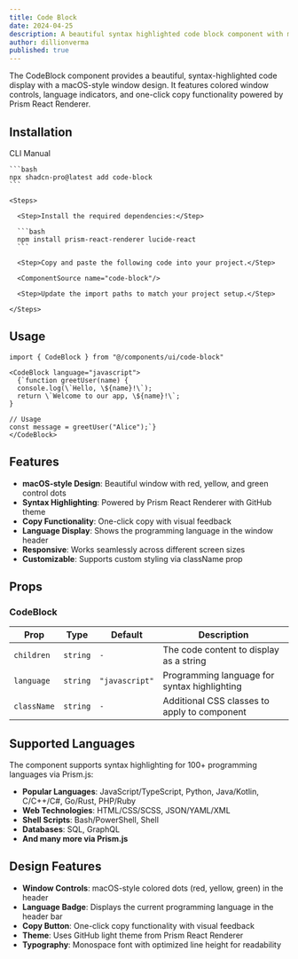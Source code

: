 ```yaml
---
title: Code Block
date: 2024-04-25
description: A beautiful syntax highlighted code block component with macOS-style window design and copy functionality
author: dillionverma
published: true
---
```


<ComponentPreview name="code-block-demo" />

The CodeBlock component provides a beautiful, syntax-highlighted code display with a macOS-style window design. It features colored window controls, language indicators, and one-click copy functionality powered by Prism React Renderer.

## Installation

<Tabs defaultValue="cli">

  <TabsList>
    <TabsTrigger value="cli">CLI</TabsTrigger>
    <TabsTrigger value="manual">Manual</TabsTrigger>
  </TabsList>
  <TabsContent value="cli">

    ```bash
    npx shadcn-pro@latest add code-block
    ```

  </TabsContent>

  <TabsContent value="manual">

    <Steps>

      <Step>Install the required dependencies:</Step>

      ```bash
      npm install prism-react-renderer lucide-react
      ```

      <Step>Copy and paste the following code into your project.</Step>

      <ComponentSource name="code-block"/>

      <Step>Update the import paths to match your project setup.</Step>

    </Steps>

  </TabsContent>

</Tabs>

## Usage

```tsx showLineNumbers
import { CodeBlock } from "@/components/ui/code-block"
```

```tsx showLineNumbers
<CodeBlock language="javascript">
  {`function greetUser(name) {
  console.log(\`Hello, \${name}!\`);
  return \`Welcome to our app, \${name}!\`;
}

// Usage
const message = greetUser("Alice");`}
</CodeBlock>
```

## Features

- **macOS-style Design**: Beautiful window with red, yellow, and green control dots
- **Syntax Highlighting**: Powered by Prism React Renderer with GitHub theme
- **Copy Functionality**: One-click copy with visual feedback
- **Language Display**: Shows the programming language in the window header
- **Responsive**: Works seamlessly across different screen sizes
- **Customizable**: Supports custom styling via className prop

## Props

### CodeBlock

| Prop        | Type     | Default        | Description                                  |
| ----------- | -------- | -------------- | -------------------------------------------- |
| `children`  | `string` | `-`            | The code content to display as a string      |
| `language`  | `string` | `"javascript"` | Programming language for syntax highlighting |
| `className` | `string` | `-`            | Additional CSS classes to apply to component |

## Supported Languages

The component supports syntax highlighting for 100+ programming languages via Prism.js:

- **Popular Languages**: JavaScript/TypeScript, Python, Java/Kotlin, C/C++/C#, Go/Rust, PHP/Ruby
- **Web Technologies**: HTML/CSS/SCSS, JSON/YAML/XML
- **Shell Scripts**: Bash/PowerShell, Shell
- **Databases**: SQL, GraphQL
- **And many more via Prism.js**

## Design Features

- **Window Controls**: macOS-style colored dots (red, yellow, green) in the header
- **Language Badge**: Displays the current programming language in the header bar
- **Copy Button**: One-click copy functionality with visual feedback
- **Theme**: Uses GitHub light theme from Prism React Renderer
- **Typography**: Monospace font with optimized line height for readability
